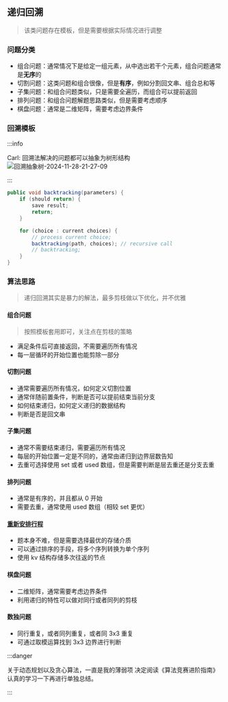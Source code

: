 
## 递归回溯

> 该类问题存在模板，但是需要根据实际情况进行调整

### 问题分类

- 组合问题：通常情况下是给定一组元素，从中选出若干个元素，组合问题通常是**无序**的
- 切割问题：这类问题和组合很像，但是**有序**，例如分割回文串、组合总和等
- 子集问题：和组合问题类似，只是需要全遍历，而组合可以提前返回
- 排列问题：和组合问题解题思路类似，但是需要考虑顺序
- 棋盘问题：通常是二维矩阵，需要考虑边界条件

### 回溯模板

:::info

<Flex vertical justifyContent="center">
  <Text style={{ alignSelf: "center" }}>
    Carl: 回溯法解决的问题都可以抽象为树形结构
  </Text>
  <img
    src="https://cdn.jsdelivr.net/gh/heliannuuthus/heliannuuthus.github.io@assets/static/img/2024-11-28/回溯抽象树-2024-11-28-21-27-09.png"
    alt="回溯抽象树-2024-11-28-21-27-09"
  />
</Flex>

:::

```java
public void backtracking(parameters) {
    if (should return) {
        save result;
        return;
    }

    for (choice : current choices) {
        // process current choice;
        backtracking(path, choices); // recursive call
        // backtracking;
    }
}
```

### 算法思路

> 递归回溯其实是暴力的解法，最多剪枝做以下优化，并不优雅

#### 组合问题

> 按照模板套用即可，关注点在剪枝的策略

- 满足条件后可直接返回，不需要遍历所有情况
- 每一层循环的开始位置也能剪除一部分

#### 切割问题

- 通常需要遍历所有情况，如何定义切割位置
- 通常伴随前置条件，判断是否可以提前结束当前分支
- 如何结束递归，如何定义递归的数据结构
- 判断是否是回文串

#### 子集问题

- 通常不需要结束递归，需要遍历所有情况
- 每层的开始位置一定是不同的，通常由递归到边界层数告知
- 去重可选择使用 set 或者 used 数组，但是需要判断是层去重还是分支去重

#### 排列问题

- 通常是有序的，并且都从 0 开始
- 需要去重，通常使用 used 数组（相较 set 更优）

#### [重新安排行程](https://leetcode.cn/problems/reconstruct-itinerary/description)

- 题本身不难，但是需要选择最优的存储介质
- 可以通过排序的手段，将多个序列转换为单个序列
- 使用 kv 结构存储多次往返的节点

#### 棋盘问题

- 二维矩阵，通常需要考虑边界条件
- 利用递归的特性可以做对同行或者同列的剪枝

#### 数独问题

- 同行重复，或者同列重复，或者同 3x3 重复
- 可通过取模运算找到 3x3 边界进行判断

:::danger

关于动态规划以及贪心算法，一直是我的薄弱项
决定阅读《算法竞赛进阶指南》认真的学习一下再进行单独总结。

:::
